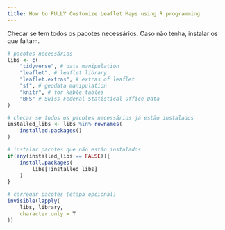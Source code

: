 ```yaml
---
title: How to FULLY Customize Leaflet Maps using R programming
---
```


Checar se tem todos os pacotes necessários. Caso não tenha, instalar os que faltam.
```r
# pacotes necessários
libs <- c(
    "tidyverse", # data manipulation
    "leaflet", # leaflet library
    "leaflet.extras", # extras of leaflet
    "sf", # geodata manipulation
    "knitr", # for kable tables
    "BFS" # Swiss Federal Statistical Office Data
)

# checar se todos os pacotes necessários já estão instalados
installed_libs <- libs %in% rownames(
    installed.packages()
)

# instalar pacotes que não estão instalados
if(any(installed_libs == FALSE)){
    install.packages(
        libs[!installed_libs]
    )
}

# carregar pacotes (etapa opcional)
invisible(lapply(
    libs, library,
    character.only = T
))

```

